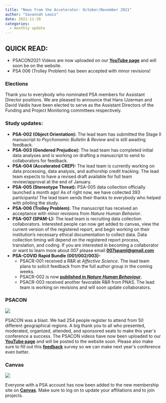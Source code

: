 ```yaml
---
title: "News from the Accelerator- October/November 2021"
author: "Savannah Lewis"
date: 2021-11-30
categories:
  - monthly update
---
```


## QUICK READ:

-   PSACON2021 Videos are now uploaded on our **[YouTube
    page](https://youtube.com/playlist?list=PLnSnD80jG7I7dDe2fD0TvT36fQBX4hb5Q)**
    and will soon be on the website.
-   PSA 006 (Trolley Problem) has been accepted with minor revisions!

### Elections

Thank you to everybody who nominated PSA members for Assistant Director
positions. We are pleased to announce that Hans IJzerman and David
Vaidis have been elected to serve as the Assistant Directors of the
Funding and Project Monitoring committees respectively.

### Study updates:

-   **PSA-002 (Object Orientation):** The lead team has submitted the
    Stage II manuscript to *Psychonomic Bulletin & Review* and is still
    awaiting feedback.
-   **PSA-003 (Gendered Prejudice):** The lead team has completed
    initial data analyses and is working on drafting a manuscript to
    send to collaborators for feedback.
-   **PSA-004 (Accelerated CREP):** The lead team is currently working
    on data processing, data analysis, and authorship credit tracking.
    The lead team expects to have a revised draft available for full
    team review/approval at the end of January.
-   **PSA-005 (Stereotype Threat):** PSA-005 data collection officially
    launched a month ago! As of right now, we have collected 393
    participants! The lead team sends their thanks to everybody who
    helped with piloting the study.
-   **PSA-006 (Trolley Problem):** The manuscript has received an
    acceptance with minor revisions from *Nature Human Behavior*.
-   **PSA-007 (SPAM-L):** The lead team is recruiting data collection
    collaborators. Interested people can now get added to canvas, view
    the current version of the registered report, and begin working on
    their institution's necessary ethical documentation to collect data.
    Data collection timing will depend on the registered report process,
    translation, and coding. If you are interested in becoming a
    collaborator or want to learn more about 007 please email
    [**007spaml@gmail.com**](mailto:007spaml@gmail.com)
-   **PSA-COVID Rapid Bundle (001/002/003)-**
    -   PSACR-001 received a R&R at *Affective Science*. The lead team
        plans to solicit feedback from the full author group in the
        coming weeks.
    -   PSACR-002 is now **[published in *Nature Human
        Behaviour*](https://doi.org/10.1038/s41562-021-01173-x).**
    -   PSACR-003 received another favorable R&R from PNAS. The lead
        team is working on revisions and will soon update collaborators.

### PSACON

::: wp-block-image
![](images/opt3-150x150.png?crop=1){.wp-image-2583}
:::

PSACON was a blast. We had 254 people register to attend from 50
different geographical regions. A big thank you to all who presented,
moderated, organized, attended, and sponsored seats to make this year\'s
conference a success. The PSACON videos have now been uploaded to our
[**YouTube
page**](https://youtube.com/playlist?list=PLnSnD80jG7I7dDe2fD0TvT36fQBX4hb5Q)
and will be posted to the website soon. Please also make sure to fill
out this [**feedback**](https://forms.gle/v14iuA5RZ9WUmevZ9) survey so
we can make next year\'s conference even better.

### Canvas

::: wp-block-image
![](images/Camvas.png){.wp-image-2581}
:::

Everyone with a PSA account has now been added to the new membership
site on **[Canvas](https://canvas.psysciacc.org/)**. Make sure to log on
to update your affiliations and to join projects.

